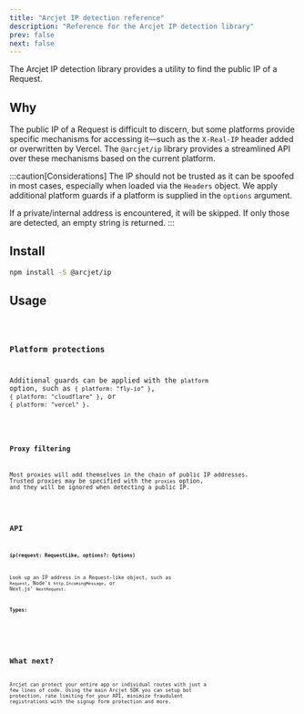 ```yaml
---
title: "Arcjet IP detection reference"
description: "Reference for the Arcjet IP detection library"
prev: false
next: false
---
```



The Arcjet IP detection library provides a utility to find the public IP of a
Request.

<WhatAreArcjetUtilities />

## Why

The public IP of a Request is difficult to discern, but some platforms provide
specific mechanisms for accessing it—such as the `X-Real-IP` header added or
overwritten by Vercel. The `@arcjet/ip` library provides a streamlined API over
these mechanisms based on the current platform.

:::caution[Considerations] The IP should not be trusted as it can be spoofed in
most cases, especially when loaded via the `Headers` object. We apply additional
platform guards if a platform is supplied in the `options` argument.

If a private/internal address is encountered, it will be skipped. If only those
are detected, an empty string is returned. :::

## Install

```sh
npm install -S @arcjet/ip
```

## Usage


<Code code={IpUsage} lang="ts" />

### Platform protections

Additional guards can be applied with the `platform` option, such as
`{ platform: "fly-io" }`, `{ platform: "cloudflare" }`, or
`{ platform: "vercel" }`.


<Code code={IpPlatform} lang="ts" />

### Proxy filtering

Most proxies will add themselves in the chain of public IP addresses. Trusted
proxies may be specified with the `proxies` option, and they will be ignored
when detecting a public IP.


<Code code={IpProxies} lang="ts" />

## API

### `ip(request: RequestLike, options?: Options)`

Look up an IP address in a Request-like object, such as `Request`, Node's
`http.IncomingMessage`, or Next.js' `NextRequest`.

**Types:**

<DisplayType type="RequestLike" from="@arcjet/ip" />
<DisplayType type="Options" from="@arcjet/ip" />
<DisplayType type="Platform" from="@arcjet/ip" />

## What next?

Arcjet can protect your entire app or individual routes with just a few lines of
code. Using the main Arcjet SDK you can setup bot protection, rate limiting for
your API, minimize fraudulent registrations with the signup form protection and
more.

<CardGrid>
  <LinkCard
    title="Example apps"
    href="https://github.com/arcjet/arcjet-js/tree/main/examples"
    description="Check out the examples."
  />
  <LinkCard
    title="Learn how Arcjet works"
    href="/architecture"
    description="Arcjet's architecture."
  />
  <LinkCard
    title="SDK reference"
    href="/reference/nodejs"
    description="Node.js SDK reference guide."
  />
</CardGrid>

<Comments />
